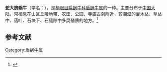 {{Speciesbox
| name = 蛇大脐蜗牛
| image = 
| image_width = 
| genus = Aegista
| species = serpestes
| authority = (Heude, 1890)
}}
'''蛇大脐蜗牛'''（学名：''{{lang|la|Aegista serpestes}}''），是[[柄眼目|柄眼目]][[扁蜗牛科|扁蜗牛科]][[盾蜗牛属|盾蜗牛属]]的一种。主要分布于[[中国大陆|中国大陆]]，常栖息在山区丘陵地带、农田、公园、寺庙古剎附近，较潮湿的灌木丛、草丛中、落叶、石块下、石缝隙中多腐殖质的地方。<ref>{{cite web|url=http://shell.sinica.edu.tw/chinese/shellbase_detail.php?science_no=5491|title=国际贝库：蛇大脐蜗牛|publisher=台湾贝类资料库|accessdate=2009-08-11|archive-date=2016-03-04|archive-url=https://web.archive.org/web/20160304105522/http://shell.sinica.edu.tw/chinese/shellbase_detail.php?science_no=5491|dead-url=no}}</ref>

== 参考文献 ==
{{reflist}}
{{Taxonbar|from=Q15234589}}

[[Category:盾蜗牛属|Category:盾蜗牛属]]